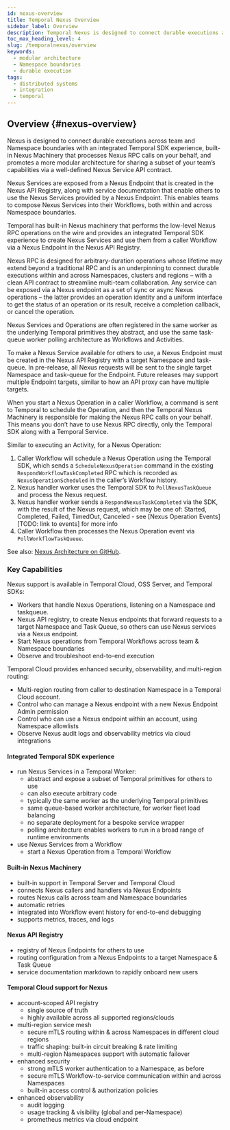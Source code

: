 ```yaml
---
id: nexus-overview
title: Temporal Nexus Overview
sidebar_label: Overview
description: Temporal Nexus is designed to connect durable executions across team and Namespace boundaries with an integrated Temporal SDK experience, promoting a modular architecture for sharing your team’s capabilities via a well-defined Nexus Service API contract.
toc_max_heading_level: 4
slug: /temporalnexus/overview
keywords:
  - modular architecture
  - Namespace boundaries
  - durable execution
tags:
  - distributed systems
  - integration
  - temporal
---
```


## Overview {#nexus-overview}

Nexus is designed to connect durable executions across team and Namespace boundaries with an integrated Temporal SDK experience, built-in Nexus Machinery that processes Nexus RPC calls on your behalf, and promotes a more modular architecture for sharing a subset of your team’s capabilities via a well-defined Nexus Service API contract.

Nexus Services are exposed from a Nexus Endpoint that is created in the Nexus API Registry, along with service documentation that enable others to use the Nexus Services provided by a Nexus Endpoint. This enables teams to compose Nexus Services into their Workflows, both within and across Namespace boundaries.

Temporal has built-in Nexus machinery that performs the low-level Nexus RPC operations on the wire and provides an integrated Temporal SDK experience to create Nexus Services and use them from a caller Workflow via a Nexus Endpoint in the Nexus API Registry.

Nexus RPC is designed for arbitrary-duration operations whose lifetime may extend beyond a traditional RPC and is an underpinning to connect durable executions within and across Namespaces, clusters and regions – with a clean API contract to streamline multi-team collaboration. Any service can be exposed via a Nexus endpoint as a set of sync or async Nexus operations – the latter provides an operation identity and a uniform interface to get the status of an operation or its result, receive a completion callback, or cancel the operation.

Nexus Services and Operations are often registered in the same worker as the underlying Temporal primitives they abstract, and use the same task-queue worker polling architecture as Workflows and Activities.

To make a Nexus Service available for others to use, a Nexus Endpoint must be created in the Nexus API Registry with a target Namespace and task-queue. In pre-release, all Nexus requests will be sent to the single target Namespace and task-queue for the Endpoint. Future releases may support multiple Endpoint targets, similar to how an API proxy can have multiple targets.

When you start a Nexus Operation in a caller Workflow, a command is sent to Temporal to schedule the Operation, and then the Temporal Nexus Machinery is responsible for making the Nexus RPC calls on your behalf. This means you don’t have to use Nexus RPC directly, only the Temporal SDK along with a Temporal Service.

Similar to executing an Activity, for a Nexus Operation:

1. Caller Workflow will schedule a Nexus Operation using the Temporal SDK, which sends a `ScheduleNexusOperation` command in the existing `RespondWorkflowTaskCompleted` RPC which is recorded as `NexusOperationScheduled` in the caller’s Workflow history.
2. Nexus handler worker uses the Temporal SDK to `PollNexusTaskQueue` and process the Nexus request.
3. Nexus handler worker sends a `RespondNexusTaskCompleted` via the SDK, with the result of the Nexus request, which may be one of: Started, Completed, Failed, TimedOut, Canceled \- see [Nexus Operation Events][TODO: link to events] for more info
4. Caller Workflow then processes the Nexus Operation event via `PollWorkflowTaskQueue`.

See also: [Nexus Architecture on GitHub](https://github.com/temporalio/temporal/blob/main/docs/architecture/nexus.md).

### Key Capabilities

Nexus support is available in Temporal Cloud, OSS Server, and Temporal SDKs:

- Workers that handle Nexus Operations, listening on a Namespace and taskqueue.
- Nexus API registry, to create Nexus endpoints that forward requests to a target Namespace and Task Queue, so others can use Nexus services via a Nexus endpoint.
- Start Nexus operations from Temporal Workflows across team & Namespace boundaries
- Observe and troubleshoot end-to-end execution

Temporal Cloud provides enhanced security, observability, and multi-region routing:

- Multi-region routing from caller to destination Namespace in a Temporal Cloud account.
- Control who can manage a Nexus endpoint with a new Nexus Endpoint Admin permission
- Control who can use a Nexus endpoint within an account, using Namespace allowlists
- Observe Nexus audit logs and observability metrics via cloud integrations

#### Integrated Temporal SDK experience

- run Nexus Services in a Temporal Worker:
  - abstract and expose a subset of Temporal primitives for others to use
  - can also execute arbitrary code
  - typically the same worker as the underlying Temporal primitives
  - same queue-based worker architecture, for worker fleet load balancing
  - no separate deployment for a bespoke service wrapper
  - polling architecture enables workers to run in a broad range of runtime environments
- use Nexus Services from a Workflow
  - start a Nexus Operation from a Temporal Workflow

#### Built-in Nexus Machinery

- built-in support in Temporal Server and Temporal Cloud
- connects Nexus callers and handlers via Nexus Endpoints
- routes Nexus calls across team and Namespace boundaries
- automatic retries
- integrated into Workflow event history for end-to-end debugging
- supports metrics, traces, and logs

#### Nexus API Registry

- registry of Nexus Endpoints for others to use
- routing configuration from a Nexus Endpoints to a target Namespace & Task Queue
- service documentation markdown to rapidly onboard new users

#### Temporal Cloud support for Nexus

- account-scoped API registry
  - single source of truth
  - highly available across all supported regions/clouds
- multi-region service mesh
  - secure mTLS routing within & across Namespaces in different cloud regions
  - traffic shaping: built-in circuit breaking & rate limiting
  - multi-region Namespaces support with automatic failover
- enhanced security
  - strong mTLS worker authentication to a Namespace, as before
  - secure mTLS Workflow-to-service communication within and across Namespaces
  - built-in access control & authorization policies
- enhanced observability
  - audit logging
  - usage tracking & visibility (global and per-Namespace)
  - prometheus metrics via cloud endpoint
